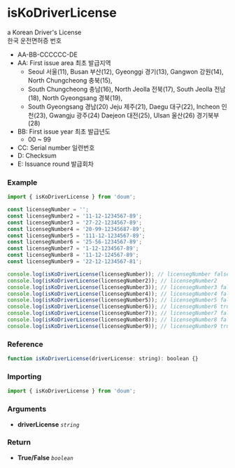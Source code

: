 
<Meta title="validation/isKoDriverLicense" />

# isKoDriverLicense

a Korean Driver's License  
한국 운전면허증 번호

- AA-BB-CCCCCC-DE
- AA: First issue area 최초 발급지역
  - Seoul 서울(11), Busan 부산(12), Gyeonggi 경기(13), Gangwon 강원(14), North Chungcheong 충북(15),
  - South Chungcheong 충남(16), North Jeolla 전북(17), South Jeolla 전남(18), North Gyeongsang 경북(19),
  - South Gyeongsang 경남(20) Jeju 제주(21), Daegu 대구(22), Incheon 인천(23), Gwangju 광주(24) Daejeon 대전(25), Ulsan 울산(26) 경기북부(28)
- BB: First issue year 최초 발급년도
  - 00 ~ 99
- CC: Serial number 일련번호
- D: Checksum
- E: Issuance round 발급회차

### Example

```js
import { isKoDriverLicense } from 'doum';

const licensegNumber = '';
const licensegNumber2 = '11-12-1234567-89';
const licensegNumber3 = '27-22-1234567-89';
const licensegNumber4 = '20-99-12345687-89';
const licensegNumber5 = '111-12-1234567-89';
const licensegNumber6 = '25-56-1234567-89';
const licensegNumber7 = '1-12-1234567-89';
const licensegNumber8 = '11-12-124567-89';
const licensegNumber9 = '22-12-1234567-81';

console.log(isKoDriverLicense(licensegNumber)); // licensegNumber false
console.log(isKoDriverLicense(licensegNumber2)); // licensegNumber2
console.log(isKoDriverLicense(licensegNumber3)); // licensegNumber3 false
console.log(isKoDriverLicense(licensegNumber4)); // licensegNumber4 false
console.log(isKoDriverLicense(licensegNumber5)); // licensegNumber5 false
console.log(isKoDriverLicense(licensegNumber6)); // licensegNumber6 true
console.log(isKoDriverLicense(licensegNumber7)); // licensegNumber7 false
console.log(isKoDriverLicense(licensegNumber8)); // licensegNumber8 false
console.log(isKoDriverLicense(licensegNumber9)); // licensegNumber9 true
```

### Reference

```js
function isKoDriverLicense(driverLicense: string): boolean {}
```

### Importing

```js
import { isKoDriverLicense } from 'doum';
```

### Arguments

- **driverLicense** _`string`_

### Return
- **True/False** _`boolean`_